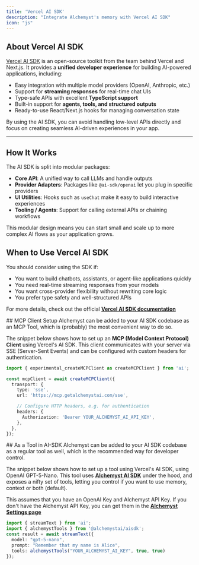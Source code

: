 ```yaml
---
title: 'Vercel AI SDK'
description: "Integrate Alchemyst's memory with Vercel AI SDK"
icon: "js"
---
```

## About Vercel AI SDK
[Vercel AI SDK](https://ai-sdk.dev) is an open-source toolkit from the team behind Vercel and Next.js. It provides a **unified developer experience** for building AI-powered applications, including:

- Easy integration with multiple model providers (OpenAI, Anthropic, etc.)
- Support for **streaming responses** for real-time chat UIs
- Type-safe APIs with excellent **TypeScript support**
- Built-in support for **agents, tools, and structured outputs**
- Ready-to-use React/Next.js hooks for managing conversation state

By using the AI SDK, you can avoid handling low-level APIs directly and focus on creating seamless AI-driven experiences in your app.

---

## How It Works

The AI SDK is split into modular packages:

- **Core API**: A unified way to call LLMs and handle outputs
- **Provider Adapters**: Packages like `@ai-sdk/openai` let you plug in specific providers
- **UI Utilities**: Hooks such as `useChat` make it easy to build interactive experiences
- **Tooling / Agents**: Support for calling external APIs or chaining workflows

This modular design means you can start small and scale up to more complex AI flows as your application grows.

## When to Use Vercel AI SDK

You should consider using the SDK if:
- You want to build chatbots, assistants, or agent-like applications quickly
- You need real-time streaming responses from your models
- You want cross-provider flexibility without rewriting core logic
- You prefer type safety and well-structured APIs

For more details, check out the official [**Vercel AI SDK documentation**](https://ai-sdk.dev/docs/introduction)

<Tabs>
<Tab title="As MCP Tool" icon="plug">
## MCP Client Setup
Alchemyst can be added to your AI SDK codebase as an MCP Tool, which is (probably) the most convenient way to do so.

The snippet below shows how to set up an **MCP (Model Context Protocol) Client** using Vercel's AI SDK. This client communicates with your server via SSE (Server-Sent Events) and can be configured with custom headers for authentication.

```ts aiSdkMcpSetup.ts
import { experimental_createMCPClient as createMCPClient } from 'ai';

const mcpClient = await createMCPClient({
  transport: {
    type: 'sse',
    url: 'https://mcp.getalchemystai.com/sse',

    // Configure HTTP headers, e.g. for authentication
    headers: {
      Authorization: 'Bearer YOUR_ALCHEMYST_AI_API_KEY',
    },
  },
});
```
</Tab>
<Tab title="As AI-SDK Tool (experimental)" icon="code">
## As a Tool in AI-SDK
Alchemyst can be added to your AI SDK codebase as a regular tool as well, which is the recommended way for developer control.

The snippet below shows how to set up a tool using Vercel's AI SDK, using OpenAI GPT-5-Nano. This tool uses [**Alchemyst AI SDK**](https://npmjs.com/package/@alchemystai/sdk) under the hood, and exposes a nifty set of tools, letting you control if you want to use memory, context or both (default).

This assumes that you have an OpenAI Key and Alchemyst API Key. If you don't have the Alchemyst API Key, you can get them in the [**Alchemyst Settings page**](https://platform.getalchemystai.com/settings)

```ts aiSdkToolSetup.ts
import { streamText } from 'ai';
import { alchemystTools } from '@alchemystai/aisdk';
const result = await streamText({
  model: "gpt-5-nano",
  prompt: "Remember that my name is Alice",
  tools: alchemystTools("YOUR_ALCHEMYST_AI_KEY", true, true)
});
 ```

</Tab>
</Tabs>